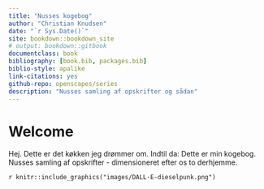 ```yaml
--- 
title: "Nusses kogebog"
author: "Christian Knudsen"
date: "`r Sys.Date()`"
site: bookdown::bookdown_site
# output: bookdown::gitbook
documentclass: book
bibliography: [book.bib, packages.bib]
biblio-style: apalike
link-citations: yes
github-repo: openscapes/series
description: "Nusses samling af opskrifter og sådan"
---
```


# Welcome {#welcome}

Hej. Dette er det køkken jeg drømmer om. Indtil da:
Dette er min kogebog. Nusses samling af opskrifter - dimensioneret efter os to derhjemme.


`r knitr::include_graphics("images/DALL·E-dieselpunk.png")`
